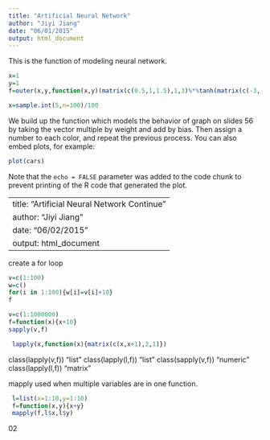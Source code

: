 ```yaml
---
title: "Artificial Neural Network"
author: "Jiyi Jiang"
date: "06/01/2015"
output: html_document
---
```


This is the function of modeling neural network.

```r

x=1
y=1
f=outer(x,y,function(x,y)(matrix(c(0.5,1,1.5),1,3)%*%tanh(matrix(c(-3,-1,3,-2,3,-1),3,2)%*%matrix(c(x,y),2,1)+matrix(c(6,-6,-3),3,1)))+3) 

x=sample.int(5,n=100)/100

```

We build up the function which models the behavior of graph on slides 56 by taking the vector multiple by weight and add by bias. 
Then assign a number to each color, and repeat the previous process.
You can also embed plots, for example:

```r
plot(cars)
```

Note that the `echo = FALSE` parameter was added to the code chunk to prevent printing of the R code that generated the plot.

---
title: "Artificial Neural Network Continue"
author: "Jiyi Jiang"
date: "06/02/2015"
output: html_document
---
create a for loop
```r
v=c(1:100)
w=c()
for(i in 1:100){w[i]=v[i]+10}
f
```

```r
v=c(1:1000000)
f=function(x){x+10}
sapply(v,f)

 lapply(x,function(x){matrix(c(x,x+1),2,1)})
```


class(lapply(v,f)) "list"
class(lapply(l,f)) "list"
class(sapply(v,f)) "numeric"
class(lapply(l,f)) "matrix"

mapply
used when multiple variables are in one function.
```r
 l=list(x=1:10,y=1:10)
 f=function(x,y){x+y}
 mapply(f,l$x,l$y)
```
02
